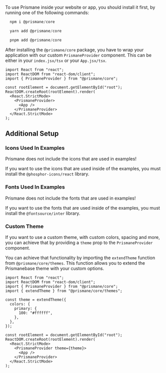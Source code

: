 To use Prismane inside your website or app, you should install it first, by running one of the following commands:

```js
  npm i @prismane/core
```

```js
  yarn add @prismane/core
```

```js
  pnpm add @prismane/core
```

After installing the `@prismane/core` package, you have to wrap your application with our custom `PrismaneProvider` component. This can be either in your `index.jsx/tsx` or your `App.jsx/tsx`.

```tsx
import React from "react";
import ReactDOM from "react-dom/client";
import { PrismaneProvider } from "@prismane/core";

const rootElement = document.getElementById("root");
ReactDOM.createRoot(rootElement).render(
  <React.StrictMode>
    <PrismaneProvider>
      <App />
    </PrismaneProvider>
  </React.StrictMode>
);
```

## Additional Setup

### Icons Used In Examples

<Important>
  Prismane does not include the icons that are used in examples!
</Important>

If you want to use the icons that are used inside of the examples, you must install the `@phosphor-icons/react` library.

### Fonts Used In Examples

<Important>
  Prismane does not include the fonts that are used in examples!
</Important>

If you want to use the fonts that are used inside of the examples, you must install the `@fontsource/inter` library.

### Custom Theme

If you want to use a custom theme, with custom colors, spacing and more, you can achieve that by providing a `theme` prop to the `PrismaneProvider` component.

You can achieve that functionality by importing the `extendTheme` function from `@prismane/core/themes`. This function allows you to extend the Prismanebase theme with your custom options.

```tsx
import React from "react";
import ReactDOM from "react-dom/client";
import { PrismaneProvider } from "@prismane/core";
import { extendTheme } from "@prismane/core/themes";

const theme = extendTheme({
  colors: {
    primary: {
      100: "#ffffff",
    },
  },
});

const rootElement = document.getElementById("root");
ReactDOM.createRoot(rootElement).render(
  <React.StrictMode>
    <PrismaneProvider theme={theme}>
      <App />
    </PrismaneProvider>
  </React.StrictMode>
);
```
